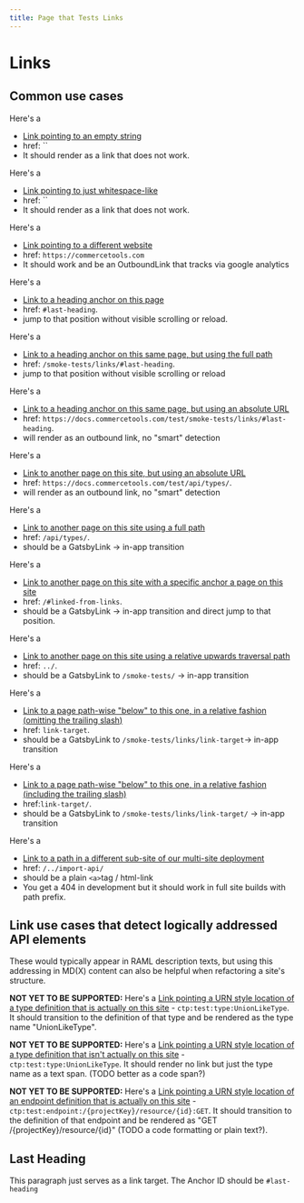 ```yaml
---
title: Page that Tests Links
---
```


# Links

## Common use cases

Here's a

- [Link pointing to an empty string]()
- href: ``
- It should render as a link that does not work.

Here's a

- [Link pointing to just whitespace-like]()
- href: ``
- It should render as a link that does not work.

Here's a

- [Link pointing to a different website](https://commercetools.com)
- href: `https://commercetools.com`
- It should work and be an OutboundLink that tracks via google analytics

Here's a

- [Link to a heading anchor on this page](#last-heading)
- href: `#last-heading`.
- jump to that position without visible scrolling or reload.

Here's a

- [Link to a heading anchor on this same page, but using the full path](/smoke-tests/links/#last-heading)
- href: `/smoke-tests/links/#last-heading`.
- jump to that position without visible scrolling or reload

Here's a

- [Link to a heading anchor on this same page, but using an absolute URL](https://docs.commercetools.com/test/smoke-tests/links/#last-heading)
- href: `https://docs.commercetools.com/test/smoke-tests/links/#last-heading`.
- will render as an outbound link, no "smart" detection

Here's a

- [Link to another page on this site, but using an absolute URL](https://docs.commercetools.com/test/api/types/)
- href: `https://docs.commercetools.com/test/api/types/`.
- will render as an outbound link, no "smart" detection

Here's a

- [Link to another page on this site using a full path](/api/types/)
- href: `/api/types/`.
- should be a GatsbyLink -> in-app transition

Here's a

- [Link to another page on this site with a specific anchor a page on this site](/#linked-from-links)
- href: `/#linked-from-links`.
- should be a GatsbyLink -> in-app transition and direct jump to that position.

Here's a

- [Link to another page on this site using a relative upwards traversal path](../)
- href: `../`.
- should be a GatsbyLink to `/smoke-tests/` -> in-app transition

Here's a

- [Link to a page path-wise "below" to this one, in a relative fashion (omitting the trailing slash)](link-target)
- href: `link-target`.
- should be a GatsbyLink to `/smoke-tests/links/link-target`-> in-app transition

Here's a

- [Link to a page path-wise "below" to this one, in a relative fashion (including the trailing slash)](link-target/)
- href:`link-target/`.
- should be a GatsbyLink to `/smoke-tests/links/link-target/` -> in-app transition

Here's a

- [Link to a path in a different sub-site of our multi-site deployment](/../import-api/)
- href: `/../import-api/`
- should be a plain `<a>`tag / html-link
- You get a 404 in development but it should work in full site builds with path prefix.

## Link use cases that detect logically addressed API elements

These would typically appear in RAML description texts, but using this addressing in MD(X) content can also be helpful when refactoring a site's structure.

**NOT YET TO BE SUPPORTED:** Here's a [Link pointing a URN style location of a type definition that is actually on this site](ctp:test:type:UnionLikeType) - `ctp:test:type:UnionLikeType`. It should transition to the definition of that type and be rendered as the type name "UnionLikeType".

**NOT YET TO BE SUPPORTED:** Here's a [Link pointing a URN style location of a type definition that isn't actually on this site](ctp:test:type:UnionLikeType) - `ctp:test:type:UnionLikeType`. It should render no link but just the type name as a text span. (TODO better as a code span?)

**NOT YET TO BE SUPPORTED:** Here's a [Link pointing a URN style location of an endpoint definition that is actually on this site](ctp:test:endpoint:/{projectKey}/resource/{id}:GET) - `ctp:test:endpoint:/{projectKey}/resource/{id}:GET`. It should transition to the definition of that endpoint and be rendered as "GET /{projectKey}/resource/{id}" (TODO a code formatting or plain text?).

## Last Heading

This paragraph just serves as a link target. The Anchor ID should be `#last-heading`
